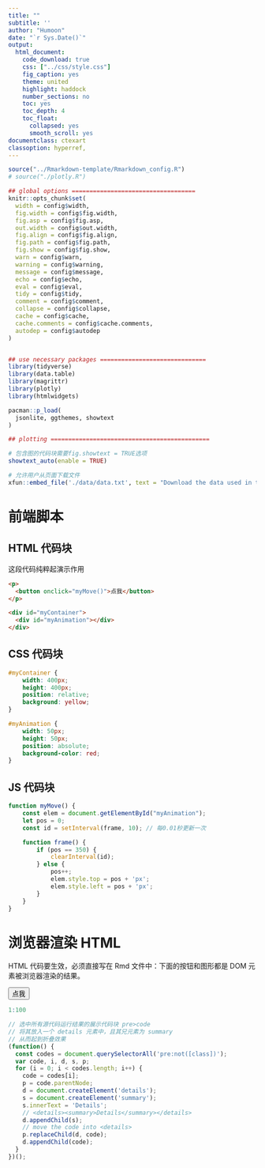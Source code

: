 ```yaml
---
title: ""
subtitle: ''
author: "Humoon"
date: "`r Sys.Date()`"
output:
  html_document: 
    code_download: true
    css: ["../css/style.css"]
    fig_caption: yes
    theme: united
    highlight: haddock
    number_sections: no
    toc: yes
    toc_depth: 4
    toc_float:
      collapsed: yes
      smooth_scroll: yes
documentclass: ctexart
classoption: hyperref,
---
```


```r
source("../Rmarkdown-template/Rmarkdown_config.R")
# source("./plotly.R")

## global options ===================================
knitr::opts_chunk$set(
  width = config$width,
  fig.width = config$fig.width,
  fig.asp = config$fig.asp,
  out.width = config$out.width,
  fig.align = config$fig.align,
  fig.path = config$fig.path,
  fig.show = config$fig.show,
  warn = config$warn,
  warning = config$warning,
  message = config$message,
  echo = config$echo, 
  eval = config$eval, 
  tidy = config$tidy, 
  comment = config$comment, 
  collapse = config$collapse, 
  cache = config$cache,
  cache.comments = config$cache.comments,
  autodep = config$autodep
)


## use necessary packages ==============================
library(tidyverse)
library(data.table)
library(magrittr)
library(plotly)
library(htmlwidgets)

pacman::p_load(
  jsonlite, ggthemes, showtext
)

## plotting =============================================

# 包含图的代码块需要fig.showtext = TRUE选项
showtext_auto(enable = TRUE)
```


```r
# 允许用户从页面下载文件
xfun::embed_file('./data/data.txt', text = "Download the data used in this project.")
```


# 前端脚本 {.tabset }

## HTML 代码块

这段代码纯粹起演示作用

```html
<p>
  <button onclick="myMove()">点我</button>
</p>

<div id="myContainer">
  <div id="myAnimation"></div>
</div>
```

## CSS 代码块

```css
#myContainer {
    width: 400px;
    height: 400px;
    position: relative;
    background: yellow;
}

#myAnimation {
    width: 50px;
    height: 50px;
    position: absolute;
    background-color: red;
}
```

## JS 代码块 {.active}

```js
function myMove() {
    const elem = document.getElementById("myAnimation");
    let pos = 0;
    const id = setInterval(frame, 10); // 每0.01秒更新一次

    function frame() {
        if (pos == 350) {
            clearInterval(id);
        } else {
            pos++;
            elem.style.top = pos + 'px';
            elem.style.left = pos + 'px';
        }
    }
}
```


# 浏览器渲染 HTML

HTML 代码要生效，必须直接写在 Rmd 文件中：下面的按钮和图形都是 DOM 元素被浏览器渲染的结果。

<p>
  <button onclick="myMove()">点我</button>
</p>

<div id="myContainer">
  <div id="myAnimation"></div>
</div>


```r
1:100
```


```js
// 选中所有源代码运行结果的展示代码块 pre>code
// 将其放入一个 details 元素中，且其兄元素为 summary
// 从而起到折叠效果
(function() {
  const codes = document.querySelectorAll('pre:not([class])');
  var code, i, d, s, p;
  for (i = 0; i < codes.length; i++) {
    code = codes[i];
    p = code.parentNode;
    d = document.createElement('details');
    s = document.createElement('summary');
    s.innerText = 'Details';
    // <details><summary>Details</summary></details>
    d.appendChild(s);
    // move the code into <details>
    p.replaceChild(d, code);
    d.appendChild(code);
  }
})();
```
